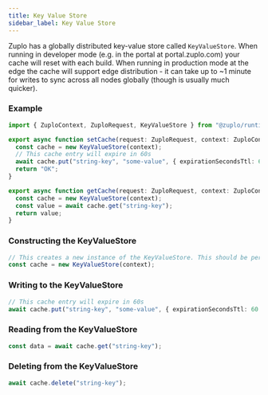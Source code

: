 ```yaml
---
title: Key Value Store
sidebar_label: Key Value Store
---
```


Zuplo has a globally distributed key-value store called `KeyValueStore`. When
running in developer mode (e.g. in the portal at portal.zuplo.com) your cache
will reset with each build. When running in production mode at the edge the
cache will support edge distribution - it can take up to ~1 minute for writes to
sync across all nodes globally (though is usually much quicker).

### Example

```ts
import { ZuploContext, ZuploRequest, KeyValueStore } from "@zuplo/runtime";

export async function setCache(request: ZuploRequest, context: ZuploContext) {
  const cache = new KeyValueStore(context);
  // This cache entry will expire in 60s
  await cache.put("string-key", "some-value", { expirationSecondsTtl: 60 });
  return "OK";
}

export async function getCache(request: ZuploRequest, context: ZuploContext) {
  const cache = new KeyValueStore(context);
  const value = await cache.get("string-key");
  return value;
}
```

### Constructing the KeyValueStore

```ts
// This creates a new instance of the KeyValueStore. This should be performed inside the lifecycle of a request (it's an inexpensive operation that just creates a reference to the real store)
const cache = new KeyValueStore(context);
```

### Writing to the KeyValueStore

```ts
// This cache entry will expire in 60s
await cache.put("string-key", "some-value", { expirationSecondsTtl: 60 });
```

### Reading from the KeyValueStore

```ts
const data = await cache.get("string-key");
```

### Deleting from the KeyValueStore

```ts
await cache.delete("string-key");
```
